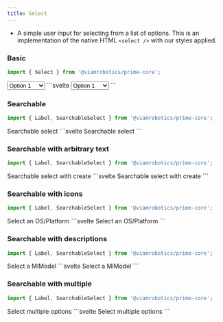 ```yaml
---
title: Select
---
```



- A simple user input for selecting from a list of options. This is an implementation of the native HTML `<select />` with our styles applied.

### Basic

```ts
import { Select } from '@viamrobotics/prime-core';
```

<Example>
  <Select
    slot="component"
    cx="max-w-[200px]"
  >
    <option>Option 1</option>
    <option>Option 2</option>
    <option>Option 3</option>
    <optgroup label="More options">
      <option>Option 4</option>
      <option>Option 5</option>
      <option>Option 6</option>
    </optgroup>
  </Select>
  ```svelte
  <Select cx="max-w-[200px]">
    <option>Option 1</option>
    <option>Option 2</option>
    <option>Option 3</option>
    <optgroup label="More options">
      <option>Option 4</option>
      <option>Option 5</option>
      <option>Option 6</option>
    </optgroup>
  </Select>
  ```
</Example>

### Searchable

```ts
import { Label, SearchableSelect } from '@viamrobotics/prime-core';
```

<Example>
  <Label slot="component">
    Searchable select
    <SearchableSelect
      client:load
      slot="input"
      placeholder="Search options"
      options={[
        'First option',
        'Second option',
        'Third option',
        'Something else',
        'With a whole lot of parts'
      ]}
      exclusive
    />
  </Label>
  ```svelte
  <Label>
    Searchable select
    <SearchableSelect
      client:load
      slot="input"
      placeholder="Search options"
      options={[
        'First option',
        'Second option',
        'Third option',
        'Something else',
        'With a whole lot of parts'
      ]}
      exclusive
    />
  </Label>
  ```
</Example>

### Searchable with arbitrary text

```ts
import { Label, SearchableSelect } from '@viamrobotics/prime-core';
```

<Example>
  <Label slot="component">
    Searchable select with create
    <SearchableSelect
      client:load
      slot="input"
      placeholder="Type to find or create..."
      otherOptionPrefix="Other:"
      options={['Hello', 'From', 'The other side']}
      sort={SortOptions.REDUCE}
    />
  </Label>
  ```svelte
  <Label>
    Searchable select with create
    <SearchableSelect
      slot="input"
      placeholder="Type to find or create..."
      otherOptionPrefix="Other:"
      options={['Hello', 'From', 'The other side']}
      sort={SortOptions.REDUCE}
    />
  </Label>
  ```
</Example>

### Searchable with icons

```ts
import { Label, SearchableSelect } from '@viamrobotics/prime-core';
```

<Example>
  <Label slot="component">
    Select an OS/Platform
    <SearchableSelect
      client:load
      slot="input"
      exclusive
      placeholder="Type to find or create..."
      options={[
        {
          value: 'linux-aarch64',
          label: 'Linux (Aarch64)',
          icon: 'linux'
        },
        {
          value: 'linux-x86',
          label: 'Linux (x86_64)',
          icon: 'linux'
        },
        {
          value: 'linux-arm7l',
          label: 'Linux (Arm7l)',
          icon: 'linux'
        },
        {
          value: 'macos',
          label: 'Mac',
          icon: 'apple'
        },
        {
          value: 'windows',
          label: 'Windows',
          icon: 'windows'
        }
      ]}
    />
  </Label>
  ```svelte
  <Label>
    Select an OS/Platform
    <SearchableSelect
      slot="input"
      exclusive
      placeholder="Type to find or create..."
      options={[
        {
          value: 'linux-aarch64',
          label: 'Linux (Aarch64)',
          icon: 'linux'
        },
        {
          value: 'linux-x86',
          label: 'Linux (x86_64)',
          icon: 'linux'
        },
        {
          value: 'linux-arm7l',
          label: 'Linux (Arm7l)',
          icon: 'linux'
        },
        {
          value: 'macos',
          label: 'Mac',
          icon: 'apple'
        },
        {
          value: 'windows',
          label: 'Windows',
          icon: 'windows'
        }
      ]}
    />
  </Label>
  ```
</Example>

### Searchable with descriptions

```ts
import { Label, SearchableSelect } from '@viamrobotics/prime-core';
```

<Example>
  <Label slot="component">
    Select a MlModel
    <SearchableSelect
      slot="input"
      client:load
      exclusive
      placeholder="Type to find or create..."
      options={[
        {
          value: 'uuid-1',
          label: 'viam:catdetector',
          description: 'tflite'
        },
        {
          value: 'uuid-2',
          label: 'nasa:asteroid-classifer',
          description: 'pytorch'
        },
        {
          value: 'uuid-3',
          label: 'viam:plate-reader',
          description: 'tflite'
        },
        {
          value: 'uuid-4',
          label: 'apple:face-detection',
          description: 'metal'
        },
        {
          value: 'uuid-5',
          label: 'mug-detector',
          description: 'tflite'
        }
      ]}
    />
  </Label>
  ```svelte
  <Label>
    Select a MlModel
    <SearchableSelect
      slot="input"
      exclusive
      placeholder="Type to find or create..."
      options={[
        {
          value: 'uuid-1',
          label: 'viam:catdetector',
          description: 'tflite'
        },
        {
          value: 'uuid-2',
          label: 'nasa:asteroid-classifer',
          description: 'pytorch'
        },
        {
          value: 'uuid-3',
          label: 'viam:plate-reader',
          description: 'tflite'
        },
        {
          value: 'uuid-4',
          label: 'apple:face-detection',
          description: 'metal'
        },
        {
          value: 'uuid-5',
          label: 'mug-detector',
          description: 'tflite'
        }
      ]}
    />
  </Label>
  ```
</Example>

### Searchable with multiple

```ts
import { Label, SearchableSelect } from '@viamrobotics/prime-core';
```

<Example>
  <Label slot="component">
    Select multiple options
    <SearchableSelect
      slot="input"
      client:load
      options={[
        'First option',
        'Second option',
        'Third option',
        'Something else',
        'With a whole lot of parts'
      ]}
      sort={SortOptions.REDUCE}
      exclusive
      multiple
    />
  </Label>
  ```svelte
  <Label>
    Select multiple options
    <SearchableSelect
      slot="input"
      options={[
        'First option',
        'Second option',
        'Third option',
        'Something else',
        'With a whole lot of parts'
      ]}
      sort={SortOptions.REDUCE}
      exclusive
      multiple
    />
  </Label>
  ```
</Example>
